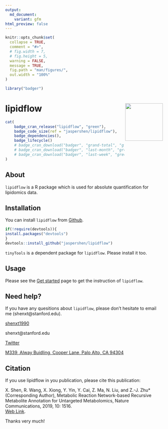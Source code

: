 ```yaml
---
output:
  md_document:
    variant: gfm
html_preview: false
---
```

<!-- README.md is generated from README.Rmd. Please edit that file -->

```r
knitr::opts_chunk$set(
  collapse = TRUE,
  comment = "#>",
  # fig.width = 7, 
  # fig.height = 5,
  warning = FALSE,
  message = TRUE,
  fig.path = "man/figures/",
  out.width = "100%"
)
```

```r
library("badger")
```

# lipidflow <img src="man/figures/logo.png" align="right" alt="" width="120" />

```r
cat(
	badge_cran_release("lipidflow", "green"),
	badge_code_size(ref = "jaspershen/lipidflow"),
	badge_dependencies(),
	badge_lifecycle()
	# badge_cran_download("badger", "grand-total", "green"),
	# badge_cran_download("badger", "last-month", "green"),
	# badge_cran_download("badger", "last-week", "green")
)
```


## About

`lipidflow` is a R package which is used for absolute quantification for lipidomics data.

<!-- <img src="man/figures/workflow_metid.jpg" align="middle" alt="" width = "80%"/> -->

## Installation

You can install `lipidflow` from [Github](https://github.com/jaspershen/lipidflow).

```r
if(!require(devtools)){
install.packages("devtools")
}
devtools::install_github("jaspershen/lipidflow")
```

`tinyTools` is a dependent package for `lipidflow`. Please install it too.

## Usage

Please see the [Get started](https://jaspershen.github.io/lipidflow/articles/lipidflow.html) page to get the instruction of `lipidflow`.

## Need help?

If you have any quesitions about `lipidflow`, please don't hesitate to email me (shenxt@stanford.edu). 

<i class="fa fa-weixin"></i> [shenxt1990](https://www.shenxt.info/files/wechat_QR.jpg)

<i class="fa fa-envelope"></i> shenxt@stanford.edu

<i class="fa fa-twitter"></i> [Twitter](https://twitter.com/JasperShen1990)

<i class="fa fa-map-marker-alt"></i> [M339, Alway Buidling, Cooper Lane, Palo Alto, CA 94304](https://www.google.com/maps/place/Alway+Building/@37.4322345,-122.1770883,17z/data=!3m1!4b1!4m5!3m4!1s0x808fa4d335c3be37:0x9057931f3b312c29!8m2!3d37.4322345!4d-122.1748996)

## Citation

If you use lipidflow in you publication, please cite this publication:   

X. Shen, R. Wang, X. Xiong, Y. Yin, Y. Cai, Z. Ma, N. Liu, and Z.-J. Zhu* (Corresponding Author), Metabolic Reaction Network-based Recursive Metabolite Annotation for Untargeted Metabolomics, Nature Communications, 2019, 10: 1516.    
[Web Link](https://www.nature.com/articles/s41467-019-09550-x).  

Thanks very much!
